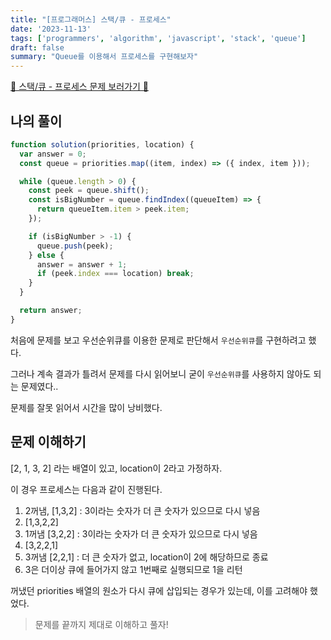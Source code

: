 ```yaml
---
title: "[프로그래머스] 스택/큐 - 프로세스"
date: '2023-11-13'
tags: ['programmers', 'algorithm', 'javascript', 'stack', 'queue']
draft: false
summary: "Queue를 이용해서 프로세스를 구현해보자"
---
```


[📌 스택/큐 - 프로세스 문제 보러가기 📌](https://school.programmers.co.kr/learn/courses/30/lessons/42587)

## 나의 풀이

```js
function solution(priorities, location) {
  var answer = 0;
  const queue = priorities.map((item, index) => ({ index, item }));

  while (queue.length > 0) {
    const peek = queue.shift();
    const isBigNumber = queue.findIndex((queueItem) => {
      return queueItem.item > peek.item;
    });

    if (isBigNumber > -1) {
      queue.push(peek);
    } else {
      answer = answer + 1;
      if (peek.index === location) break;
    }
  }

  return answer;
}
```

처음에 문제를 보고 우선순위큐를 이용한 문제로 판단해서 `우선순위큐`를 구현하려고 했다.

그러나 계속 결과가 틀려서 문제를 다시 읽어보니 굳이 `우선순위큐`를 사용하지 않아도 되는 문제였다..

문제를 잘못 읽어서 시간을 많이 낭비했다.

## 문제 이해하기

[2, 1, 3, 2] 라는 배열이 있고, location이 2라고 가정하자.

이 경우 프로세스는 다음과 같이 진행된다.

1. 2꺼냄, [1,3,2] : 3이라는 숫자가 더 큰 숫자가 있으므로 다시 넣음
2. [1,3,2,2]
3. 1꺼냄 [3,2,2] : 3이라는 숫자가 더 큰 숫자가 있으므로 다시 넣음
4. [3,2,2,1]
5. 3꺼냄 [2,2,1] : 더 큰 숫자가 없고, location이 2에 해당하므로 종료
6. 3은 더이상 큐에 들어가지 않고 1번째로 실행되므로 1을 리턴

꺼냈던 priorities 배열의 원소가 다시 큐에 삽입되는 경우가 있는데, 이를 고려해야 했었다.

> 문제를 끝까지 제대로 이해하고 풀자!
